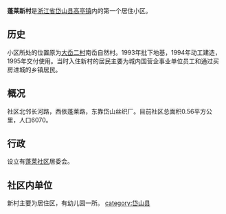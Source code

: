 '''蓬莱新村'''是[[浙江省|浙江省]][[岱山县|岱山县]][[高亭镇|高亭镇]]内的第一个居住小区。

==历史==
小区所处的位置原为[[大岙二村|大岙二村]]南岙自然村。1993年批下地基，1994年动工建造，1995年交付使用。当时入住新村的居民主要为城内国营企事业单位员工和通过买房进城的乡镇居民。

==概况==
社区北邻长河路，西依蓬莱路，东靠岱山丝织厂。目前社区总面积0.56平方公里，人口6070。

==行政==
设立有[[蓬莱社区|蓬莱社区]]居委会。

==社区内单位==
新村主要为居住区，有幼儿园一所。
[[category:岱山县|category:岱山县]]